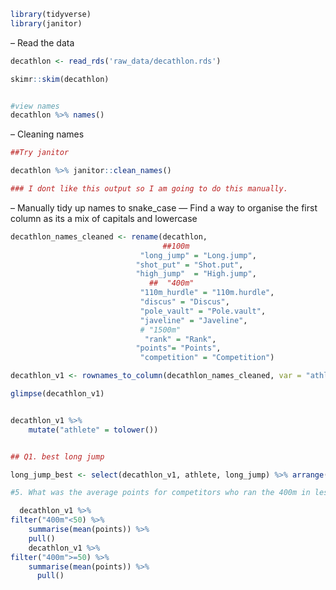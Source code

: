 ```r

library(tidyverse)
library(janitor)
```

-- Read the data

```r

decathlon <- read_rds('raw_data/decathlon.rds')

skimr::skim(decathlon)


#view names
decathlon %>% names()

```
-- Cleaning names

```r

##Try janitor

decathlon %>% janitor::clean_names()

### I dont like this output so I am going to do this manually.
```

-- Manually tidy up names to snake_case
--- Find a way to organise the first column as its a mix of capitals and lowercase

```r

decathlon_names_cleaned <- rename(decathlon,
                                  ##100m
                             "long_jump" = "Long.jump",   
                            "shot_put" = "Shot.put",   
                            "high_jump"  = "High.jump",   
                               ##  "400m"       
                             "110m_hurdle" = "110m.hurdle", 
                             "discus" = "Discus",    
                             "pole_vault" = "Pole.vault",  
                             "javeline" = "Javeline",
                             # "1500m"      
                              "rank" = "Rank",        
                            "points"= "Points",      
                             "competition" = "Competition")

decathlon_v1 <- rownames_to_column(decathlon_names_cleaned, var = "athlete")

glimpse(decathlon_v1)


decathlon_v1 %>% 
    mutate("athlete" = tolower())


## Q1. best long jump

long_jump_best <- select(decathlon_v1, athlete, long_jump) %>% arrange(desc(long_jump))


```


```r

#5. What was the average points for competitors who ran the 400m in less than 50 seconds vs. those than ran 400m in more than 50 seconds?

  decathlon_v1 %>% 
filter("400m"<50) %>% 
    summarise(mean(points)) %>% 
    pull()
    decathlon_v1 %>% 
filter("400m">=50) %>% 
    summarise(mean(points)) %>% 
      pull()

```

```r


```

